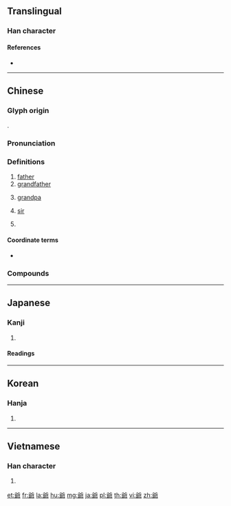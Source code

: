 {{character info/new}}
{{also|爷}}
==Translingual==

===Han character===
{{Han char|rn=88|rad=父|as=09|sn=13|four=80127|canj=CKSJL|ids=⿱父耶}}

====References====
* {{Han ref|kx=0690.110|dkj=19734|dj=1103.100|hdz=32040.070|uh=723A|ud=29242|bh=B7DD|bd=47069}}

----

==Chinese==
{{zh-forms|s=爷}}

===Glyph origin===
{{Han etym}}
{{Han compound|父|耶|t1=fathers|c1=s|c2=p|ls=psc}}.

===Pronunciation===
{{zh-pron
|m=yé
|c=je4
|h=pfs=yà
|md=
|mn=iâ
|w=
|mc=y
|oc=y
|cat=n
}}

===Definitions===
{{zh-hanzi}}

# [[father]]
# [[grandfather]]
# {{lb|zh|polite}} [[grandpa]] {{gloss|term of address for an elderly man}}
# {{lb|zh|historical|honorific}} [[sir]]
# {{lb|zh|honorific}} {{n-g|term of address for [[god]]s and the [[Buddha]]}}

====Coordinate terms====
* {{zh-l|婆}}

===Compounds===
{{zh-der|七爺八爺|大聖爺|姑老爺|小王爺|倒爺|佛爺|二爺|二太爺|城隍爺|三郎爺爺|師爺|大老爺|哥兒大爺|太爺|兩爺子|大爺公|少爺|大爺|小爺|兔兒爺|姑爺爺|姑爺|天老爺|大爺習氣|大爺氣|大少爺|公爺|大仙爺|國姓爺|爺孃|灶王爺|王爺|爺娘|空中少爺|萬歲爺|祖師爺|爺們兒|祭王爺|監齋爺|瘟神爺|爺飯娘羹|爺羹娘飯|爺爺|爺兒們|爺們|爺兒倆|新姑爺|總爺|老都爺|阿爺|舅老爺|老爺爺|老爺廟|老爺|老爺子|親家老爺|老佛爺|老爺車|闊大爺|軍爺|老爺兒|風獅爺|紹興師爺|聖賢爺|駙馬爺|重生爺娘|閻王爺|罵爺罵媽|老太爺|縣太爺|財神爺|老大爺|舅爺|老天爺}}

----

==Japanese==

===Kanji===
{{ja-kanji|grade=|rs=父09}}

# {{defn|lang=ja|sort=父09}}

====Readings====
{{ja-readings
|goon=[[や]] (ya)
|kanon=[[や]] (ya)
|kun=[[ちち]] (chichi), [[じじ]] (jiji), [[おやじ]] (oyaji), [[じい]] (jī)}}

----

==Korean==

===Hanja===
{{ko-hanja|hangeul=[[야]]|eumhun=아비|rv=ya|mr=ya|y=ya}}

# {{defn|lang=ko|sort=父09}}

----

==Vietnamese==

===Han character===
{{vi-hantu|[[gia]]|rs=父09}}

# {{han tu form of|gia|sort=父09}}

[[et:爺]]
[[fr:爺]]
[[la:爺]]
[[hu:爺]]
[[mg:爺]]
[[ja:爺]]
[[pl:爺]]
[[th:爺]]
[[vi:爺]]
[[zh:爺]]